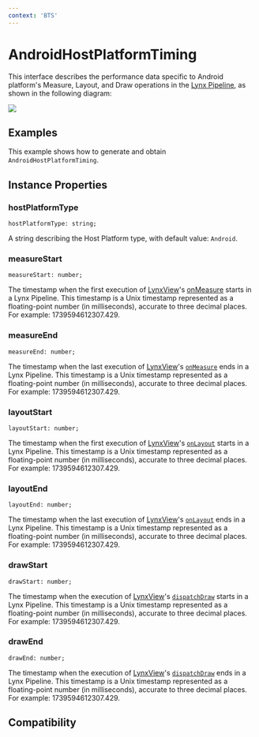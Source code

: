 ```yaml
---
context: 'BTS'
---
```



# AndroidHostPlatformTiming

This interface describes the performance data specific to Android platform's Measure, Layout, and Draw operations in the [Lynx Pipeline](/guide/spec#lynx-pipeline), as shown in the following diagram:

<img src="https://lf-lynx.tiktok-cdns.com/obj/lynx-artifacts-oss-sg/plugin/static/host-platform-timing.png" />

## Examples

This example shows how to generate and obtain `AndroidHostPlatformTiming`.


<Go
  example="performance-api"
  defaultFile="src/HostPlatformTiming/index.tsx"
  defaultEntryFile="dist/HostPlatformTiming.lynx.bundle"
  img="https://lf-lynx.tiktok-cdns.com/obj/lynx-artifacts-oss-sg/plugin/static/exmaple-host-platform-timing.png"
  entry="src/HostPlatformTiming"
/>

## Instance Properties

### hostPlatformType

```tsx
hostPlatformType: string;
```

A string describing the Host Platform type, with default value: `Android`.

### measureStart

```tsx
measureStart: number;
```

The timestamp when the first execution of [LynxView](/guide/spec.html#lynxview)'s [onMeasure](<https://developer.android.com/reference/android/view/View#onMeasure(int,%20int)>) starts in a Lynx Pipeline. This timestamp is a Unix timestamp represented as a floating-point number (in milliseconds), accurate to three decimal places. For example: 1739594612307.429.

### measureEnd

```tsx
measureEnd: number;
```

The timestamp when the last execution of [LynxView](/guide/spec.html#lynxview)'s [`onMeasure`](<https://developer.android.com/reference/android/view/View#onMeasure(int,%20int)>) ends in a Lynx Pipeline. This timestamp is a Unix timestamp represented as a floating-point number (in milliseconds), accurate to three decimal places. For example: 1739594612307.429.

### layoutStart

```tsx
layoutStart: number;
```

The timestamp when the first execution of [LynxView](/guide/spec.html#lynxview)'s [`onLayout`](<https://developer.android.com/reference/android/view/View#onLayout(boolean,%20int,%20int,%20int,%20int)>) starts in a Lynx Pipeline. This timestamp is a Unix timestamp represented as a floating-point number (in milliseconds), accurate to three decimal places. For example: 1739594612307.429.

### layoutEnd

```tsx
layoutEnd: number;
```

The timestamp when the last execution of [LynxView](/guide/spec.html#lynxview)'s [`onLayout`](<https://developer.android.com/reference/android/view/View#onLayout(boolean,%20int,%20int,%20int,%20int)>) ends in a Lynx Pipeline. This timestamp is a Unix timestamp represented as a floating-point number (in milliseconds), accurate to three decimal places. For example: 1739594612307.429.

### drawStart

```tsx
drawStart: number;
```

The timestamp when the execution of [LynxView](/guide/spec.html#lynxview)'s [`dispatchDraw`](<https://developer.android.com/reference/android/view/View#dispatchDraw(android.graphics.Canvas)>) starts in a Lynx Pipeline. This timestamp is a Unix timestamp represented as a floating-point number (in milliseconds), accurate to three decimal places. For example: 1739594612307.429.

### drawEnd

```tsx
drawEnd: number;
```

The timestamp when the execution of [LynxView](/guide/spec.html#lynxview)'s [`dispatchDraw`](<https://developer.android.com/reference/android/view/View#dispatchDraw(android.graphics.Canvas)>) ends in a Lynx Pipeline. This timestamp is a Unix timestamp represented as a floating-point number (in milliseconds), accurate to three decimal places. For example: 1739594612307.429.

## Compatibility


<LegacyCompatTable metadata="lynx-api/performance-api/host-platform-timing/android-host-platform-timing" />
